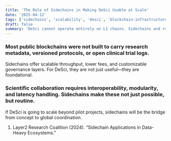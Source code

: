 ```yaml
---
title: 'The Role of Sidechains in Making DeSci Usable at Scale'
date: '2025-04-12'
tags: ['sidechains', 'scalability', 'desci', 'blockchain-infrastructure', 'ux']
draft: false
summary: 'DeSci cannot operate entirely on L1 chains. Sidechains and rollups will carry the actual load.'
---
```


### Most public blockchains were not built to carry research metadata, versioned protocols, or open clinical trial logs.
Sidechains offer scalable throughput, lower fees, and customizable governance layers. For DeSci, they are not just useful—they are foundational.

### Scientific collaboration requires interoperability, modularity, and latency handling. Sidechains make these not just possible, but routine.
If DeSci is going to scale beyond pilot projects, sidechains will be the bridge from concept to global coordination.

1. Layer2 Research Coalition (2024). “Sidechain Applications in Data-Heavy Ecosystems.”
